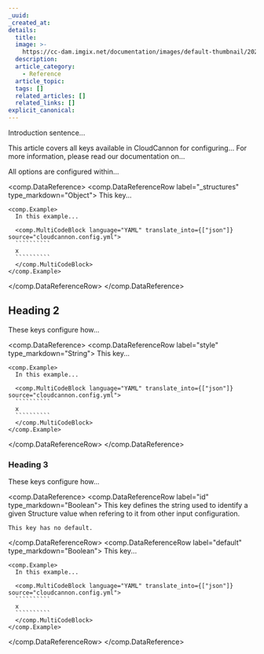 ```yaml
---
_uuid:
_created_at:
details:
  title:
  image: >-
    https://cc-dam.imgix.net/documentation/images/default-thumbnail/2023-Q4/CloudCannon-Documentation-Thumbnail.png
  description:
  article_category:
    - Reference
  article_topic:
  tags: []
  related_articles: []
  related_links: []
explicit_canonical:
---
```

Introduction sentence...

This article covers all keys available in CloudCannon for configuring... For more information, please read our documentation on...

All options are configured within...

<comp.DataReference>
  <comp.DataReferenceRow label="_structures" type_markdown="Object">
    This key...

    <comp.Example>
      In this example...

      <comp.MultiCodeBlock language="YAML" translate_into={["json"]} source="cloudcannon.config.yml">
      ``````````
      x
      ``````````
      </comp.MultiCodeBlock>
    </comp.Example>
  </comp.DataReferenceRow>
</comp.DataReference>

## Heading 2

These keys configure how...

<comp.DataReference>
  <comp.DataReferenceRow label="style" type_markdown="String">
    This key...

    <comp.Example>
      In this example...

      <comp.MultiCodeBlock language="YAML" translate_into={["json"]} source="cloudcannon.config.yml">
      ``````````
      x
      ``````````
      </comp.MultiCodeBlock>
    </comp.Example>
  </comp.DataReferenceRow>
</comp.DataReference>

### Heading 3

These keys configure how...

<comp.DataReference>
  <comp.DataReferenceRow label="id" type_markdown="Boolean">
    This key defines the string used to identify a given Structure value when refering to it from other input configuration.

    This key has no default.
  </comp.DataReferenceRow>
  <comp.DataReferenceRow label="default" type_markdown="Boolean">
    This key...

    <comp.Example>
      In this example...

      <comp.MultiCodeBlock language="YAML" translate_into={["json"]} source="cloudcannon.config.yml">
      ``````````
      x
      ``````````
      </comp.MultiCodeBlock>
    </comp.Example>
  </comp.DataReferenceRow>
</comp.DataReference>